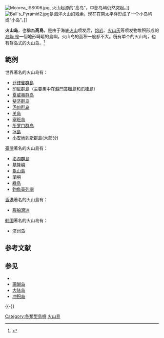 {{Expand language|1=en|time=2021-05-02T00:56:40+00:00}}
{{NoteTA|1=zh-cn:安的列斯; zh-hk:安地列斯; zh-tw:安地列斯}}
[[File:Moorea_ISS006.jpg|thumb]], 火山起源的“高岛”，中部岛屿仍然突起。]]
[[File:Ball's_Pyramid2.jpg|thumb]]是海洋火山的残余，现在在南太平洋形成了一个小岛屿或“小岛”。]]

'''火山岛'''，也稱為'''高島'''，是由于海底[[火山|火山]]喷发后，[[熔岩|熔岩]]、[[火山灰|火山灰]]等喷发物堆积形成的[[岛屿|岛屿]],是一個地形崎嶇的島嶼。火山岛的面积一般都不大。旣有单个的火山岛，也有群岛式的火山岛。<ref>{{Cite web |url=http://travel.sina.com.cn/china/2010-03-15/1620130786.shtml |title=中式好望角 福建火山岛(图) |accessdate=2012-12-26 |archive-date=2013-04-06 |archive-url=https://web.archive.org/web/20130406164232/http://travel.sina.com.cn/china/2010-03-15/1620130786.shtml |dead-url=no }}</ref>

==範例==
世界著名的火山岛有：
*[[菲律賓群島|菲律賓群島]]
*[[印尼群島|印尼群島]]（主要集中在[[蘇門答臘島|蘇門答臘島]]和[[爪哇島|爪哇島]]）
*[[夏威夷群岛|夏威夷群岛]]
*[[斐济群岛|斐济群岛]]
*[[汤加群岛|汤加群岛]]
*[[关岛|关岛]]
*[[塞班岛|塞班岛]]
*[[所罗门群岛|所罗门群岛]]
*[[冰島|冰島]]
*[[小安地列斯群島|小安地列斯群島]](大部分)

[[臺灣|臺灣]]著名的火山島有：
*[[澎湖群島|澎湖群島]]
*[[基隆嶼|基隆嶼]]
*[[龜山島|龜山島]]
*[[蘭嶼|蘭嶼]]
*[[綠島|綠島]]
*[[釣魚臺列嶼|釣魚臺列嶼]]

[[香港|香港]]著名的火山島有：
*[[糧船灣洲|糧船灣洲]]

[[韩国|韩国]]著名的火山岛有：
*[[济州岛|济州岛]]

== 参考文献 ==
{{Reflist}}

== 参见 ==
{{Portal|岛屿}}
* {{Link-en|低岛|Low island}}
* [[珊瑚岛|珊瑚岛]]
* [[大陆岛|大陆岛]]
* [[冲积岛|冲积岛]]

{{-}}
{{火山}}

[[Category:各類型島嶼|Category:各類型島嶼]]
[[Category:火山島|]]

{{Geo-term-stub}}